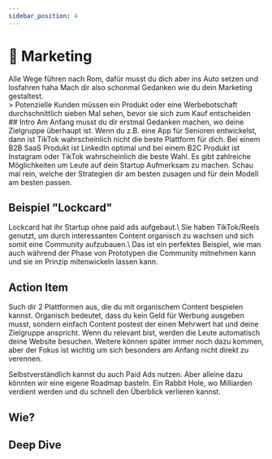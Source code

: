 ```yaml
---
sidebar_position: 4
---
```


# 🤩 Marketing

<Admonition type="info" icon="🫨">
  Alle Wege führen nach Rom, dafür musst du dich aber ins Auto setzen und
  losfahren haha Mach dir also schonmal Gedanken wie du dein Marketing
  gestaltest.
</Admonition>
<br />> Potenzielle Kunden müssen ein Produkt oder eine Werbebotschaft
durchschnittlich sieben Mal sehen, bevor sie sich zum Kauf entscheiden

<br />
## Intro Am Anfang musst du dir erstmal Gedanken machen, wo deine Zielgruppe überhaupt
ist. Wenn du z.B. eine App für Senioren entwickelst, dann ist TikTok wahrscheinlich
nicht die beste Plattform für dich. Bei einem B2B SaaS Produkt ist LinkedIn optimal
und bei einem B2C Produkt ist Instagram oder TikTok wahrscheinlich die beste Wahl.

<TwoColumns>
  Es gibt zahlreiche Möglichkeiten um Leute auf dein Startup Aufmerksam zu
  machen. Schau mal rein, welche der Strategien dir am besten zusagen und für
  dein Modell am besten passen.
  <YouTube videoId="zG_IXr6NXAg" />
</TwoColumns>

## Beispiel "Lockcard"

<TwoColumns>
  Lockcard hat ihr Startup ohne paid ads aufgebaut.\ Sie haben TikTok/Reels
  genutzt, um durch interessanten Content organisch zu wachsen und sich somit
  eine Community aufzubauen.\ Das ist ein perfektes Beispiel, wie man auch
  während der Phase von Prototypen die Community mitnehmen kann und sie im
  Prinzip mitenwickeln lassen kann.
  <YouTube videoId="tMZZgfkYO80" />
</TwoColumns>

## Action Item

Such dir 2 Plattformen aus, die du mit organischem Content bespielen kannst.
Organisch bedeutet, dass du kein Geld für Werbung ausgeben musst, sondern einfach Content postest der einen Mehrwert hat und deine Zielgruppe anspricht.
Wenn du relevant bist, werden die Leute automatisch deine Website besuchen.
Weitere können später immer noch dazu kommen, aber der Fokus ist wichtig um sich besonders am Anfang nicht direkt zu verennen.

Selbstverständlich kannst du auch Paid Ads nutzen. Aber alleine dazu könnten wir eine eigene Roadmap basteln. Ein Rabbit Hole, wo Milliarden verdient werden und du schnell den Überblick verlieren kannst.

## Wie?

<Tooltipp
  toolName="Notion"
  toolDescription="Achtung: Nicht erschrecken lassen, das Marketing Board ist sehr umfangreich - daher umso hilfreicher :)"
  toolSource="https://www.notion.so/notion/Marketing-Team-in-a-Box-7890a3c7b50245b4bdb9e5f4d7531e0f"
  buttonText="Dupliziere das Board"
/>

## Deep Dive

<TwoColumns>
  <YouTube videoId="R8DjaBleN7E" />
  <YouTube videoId="k2rpBhMY0ys" />
  <YouTube videoId="hyYCn_kAngI" />
  <YouTube videoId="IjS9eTpmhgk" />
</TwoColumns>
